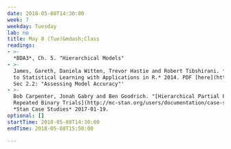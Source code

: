 ```yaml
---
date: 2018-05-08T14:30:00
week: 7
weekday: Tuesday
lab: no
title: May 8 (Tue)&mdash;Class
readings:
- >-  
  *BDA3*, Ch. 5. "Hierarchical Models"
- >-
  James, Gareth, Daniela Witten, Trevor Hastie and Robert Tibshirani. *An Introduction
  to Statistical Learning with Applications in R.* 2014. PDF [here](http://www-bcf.usc.edu/~gareth/ISL/).
  Sec 2.2: "Assessing Model Accuracy"'
- >-
  Bob Carpenter, Jonah Gabry and Ben Goodrich. "[Hierarchical Partial Pooling for
  Repeated Binary Trials](http://mc-stan.org/users/documentation/case-studies/pool-binary-trials-rstanarm.html)."
  *Stan Case Studies* 2017-01-19.
optional: []
startTime: 2018-05-08T14:30:00
endTime: 2018-05-08T15:50:00

---
```

